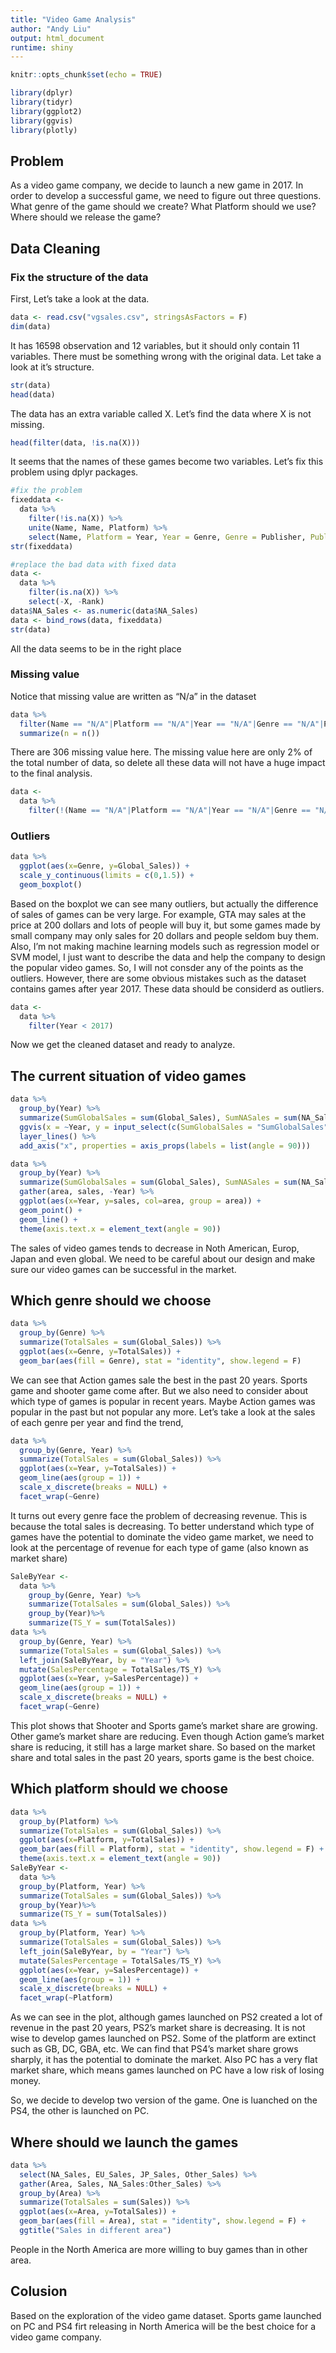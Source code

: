 ```yaml
---
title: "Video Game Analysis"
author: "Andy Liu"
output: html_document
runtime: shiny
---
```


```r
knitr::opts_chunk$set(echo = TRUE)
```
```r
library(dplyr)
library(tidyr)
library(ggplot2)
library(ggvis)
library(plotly)
```
## Problem
As a video game company, we decide to launch a new game in 2017. In order to develop a successful game, we need to figure out three questions. What genre of the game should we create? What Platform should we use? Where should we release the game?

## Data Cleaning

### Fix the structure of the data

First, Let's take a look at the data.

```r
data <- read.csv("vgsales.csv", stringsAsFactors = F)
dim(data)
```

It has 16598 observation and 12 variables, but it should only contain 11 variables. There must be something wrong with the original data. Let take a look at it's structure.

```r
str(data)
head(data)
```

The data has an extra variable called X. Let's find the data where X is not missing.

```r
head(filter(data, !is.na(X)))
```
It seems that the names of these games become two variables. Let's fix this problem using dplyr packages.
 
```r
#fix the problem
fixeddata <-
  data %>%
    filter(!is.na(X)) %>%
    unite(Name, Name, Platform) %>%
    select(Name, Platform = Year, Year = Genre, Genre = Publisher, Publisher = NA_Sales, NA_Sales = EU_Sales, EU_Sales = JP_Sales, JP_Sales = Other_Sales, Other_Sales = Global_Sales, Global_Sales = X)
str(fixeddata)

#replace the bad data with fixed data
data <- 
  data %>%
    filter(is.na(X)) %>%
    select(-X, -Rank)
data$NA_Sales <- as.numeric(data$NA_Sales)
data <- bind_rows(data, fixeddata)
str(data)
```
All the data seems to be in the right place

### Missing value

Notice that missing value are written as "N/a" in the dataset
```r
data %>%
  filter(Name == "N/A"|Platform == "N/A"|Year == "N/A"|Genre == "N/A"|Publisher == "N/A"|NA_Sales == "N/A"|EU_Sales == "N/A"|JP_Sales == "N/A"|Other_Sales == "N/A"|Global_Sales == "N/A") %>%
  summarize(n = n())
```
There are 306 missing value here. The missing value here are only 2% of the total number of data, so delete all these data will not have a huge impact to the final analysis.
```r
data <-
  data %>%
    filter(!(Name == "N/A"|Platform == "N/A"|Year == "N/A"|Genre == "N/A"|Publisher == "N/A"|NA_Sales == "N/A"|EU_Sales == "N/A"|JP_Sales == "N/A"|Other_Sales == "N/A"|Global_Sales == "N/A"))
```
### Outliers
```r
data %>%
  ggplot(aes(x=Genre, y=Global_Sales)) +
  scale_y_continuous(limits = c(0,1.5)) +
  geom_boxplot()
```

Based on the boxplot we can see many outliers, but actually the difference of sales of games can be very large. For example, GTA may sales at the price at 200 dollars and lots of people will buy it, but some games made by small company may only sales for 20 dollars and people seldom buy them. Also, I'm not making machine learning models such as regression model or SVM model, I just want to describe the data and help the company to design the popular video games. So, I will not consder any of the points as the outliers. However, there are some obvious mistakes such as the dataset contains games after year 2017. These data should be considerd as outliers.
```r
data <- 
  data %>%
    filter(Year < 2017)
```
Now we get the cleaned dataset and ready to analyze.


## The current situation of video games
```r
data %>%
  group_by(Year) %>%
  summarize(SumGlobalSales = sum(Global_Sales), SumNASales = sum(NA_Sales), SumEUSales = sum(EU_Sales), SumJPSales = sum(JP_Sales), SumOtherSales = sum(Other_Sales)) %>%
  ggvis(x = ~Year, y = input_select(c(SumGlobalSales = "SumGlobalSales", sumNASales = "SumNASales", sumEUSales = "SumEUSales", SumJPSales = "SumJPSales", SumOtherSales = "SumOtherSales"), map = as.name)) %>% 
  layer_lines() %>%
  add_axis("x", properties = axis_props(labels = list(angle = 90)))
```

```r
data %>%
  group_by(Year) %>%
  summarize(SumGlobalSales = sum(Global_Sales), SumNASales = sum(NA_Sales), SumEUSales = sum(EU_Sales), SumJPSales = sum(JP_Sales), SumOtherSales = sum(Other_Sales)) %>%
  gather(area, sales, -Year) %>%
  ggplot(aes(x=Year, y=sales, col=area, group = area)) +
  geom_point() +
  geom_line() +
  theme(axis.text.x = element_text(angle = 90))
```

The sales of video games tends to decrease in Noth American, Europ, Japan and even global. We need to be careful about our design and make sure our video games can be successful in the market.

## Which genre should we choose
```r
data %>%
  group_by(Genre) %>%
  summarize(TotalSales = sum(Global_Sales)) %>%
  ggplot(aes(x=Genre, y=TotalSales)) +
  geom_bar(aes(fill = Genre), stat = "identity", show.legend = F)
```

We can see that Action games sale the best in the past 20 years. Sports game and shooter game come after. But we also need to consider about which type of games is popular in recent years. Maybe Action games was popular in the past but not popular any more. Let's take a look at the sales of each genre per year and find the trend,

```r
data %>%
  group_by(Genre, Year) %>%
  summarize(TotalSales = sum(Global_Sales)) %>%
  ggplot(aes(x=Year, y=TotalSales)) + 
  geom_line(aes(group = 1)) +
  scale_x_discrete(breaks = NULL) +
  facet_wrap(~Genre)
```

It turns out every genre face the problem of decreasing revenue. This is because the total sales is decreasing. To better understand which type of games have the potential to dominate the video game market, we need to look at the percentage of revenue for each type of game (also known as market share)

```r
SaleByYear <- 
  data %>%
    group_by(Genre, Year) %>%
    summarize(TotalSales = sum(Global_Sales)) %>%
    group_by(Year)%>%
    summarize(TS_Y = sum(TotalSales))
data %>%
  group_by(Genre, Year) %>%
  summarize(TotalSales = sum(Global_Sales)) %>%
  left_join(SaleByYear, by = "Year") %>%
  mutate(SalesPercentage = TotalSales/TS_Y) %>%
  ggplot(aes(x=Year, y=SalesPercentage)) + 
  geom_line(aes(group = 1)) + 
  scale_x_discrete(breaks = NULL) +
  facet_wrap(~Genre)
```

This plot shows that Shooter and Sports game's market share are growing. Other game's market share are reducing. Even though Action game's market share is reducing, it still has a large market share. So based on the market share and total sales in the past 20 years, sports game is the best choice.

## Which platform should we choose
```r
data %>%
  group_by(Platform) %>%
  summarize(TotalSales = sum(Global_Sales)) %>%
  ggplot(aes(x=Platform, y=TotalSales)) +
  geom_bar(aes(fill = Platform), stat = "identity", show.legend = F) +
  theme(axis.text.x = element_text(angle = 90))
SaleByYear <- 
  data %>%
  group_by(Platform, Year) %>%
  summarize(TotalSales = sum(Global_Sales)) %>%
  group_by(Year)%>%
  summarize(TS_Y = sum(TotalSales))
data %>%
  group_by(Platform, Year) %>%
  summarize(TotalSales = sum(Global_Sales)) %>%
  left_join(SaleByYear, by = "Year") %>%
  mutate(SalesPercentage = TotalSales/TS_Y) %>%
  ggplot(aes(x=Year, y=SalesPercentage)) + 
  geom_line(aes(group = 1)) + 
  scale_x_discrete(breaks = NULL) +
  facet_wrap(~Platform)
```

As we can see in the plot, although games launched on PS2 created a lot of revenue in the past 20 years, PS2's market share is decreasing. It is not wise to develop games launched on PS2. Some of the platform are extinct such as GB, DC, GBA, etc. We can find that PS4's market share grows sharply, it has the potential to dominate the market. Also PC has a very flat market share, which means games launched on PC have a low risk of losing money. 

So, we decide to develop two version of the game. One is luanched on the PS4, the other is launched on PC.

## Where should we launch the games
```r
data %>%
  select(NA_Sales, EU_Sales, JP_Sales, Other_Sales) %>%
  gather(Area, Sales, NA_Sales:Other_Sales) %>%
  group_by(Area) %>%
  summarize(TotalSales = sum(Sales)) %>%
  ggplot(aes(x=Area, y=TotalSales)) + 
  geom_bar(aes(fill = Area), stat = "identity", show.legend = F) +
  ggtitle("Sales in different area")
```

People in the North America are more willing to buy games than in other area.

## Colusion

Based on the exploration of the video game dataset. Sports game launched on PC and PS4 firt releasing in North America will be the best choice for a video game company.

